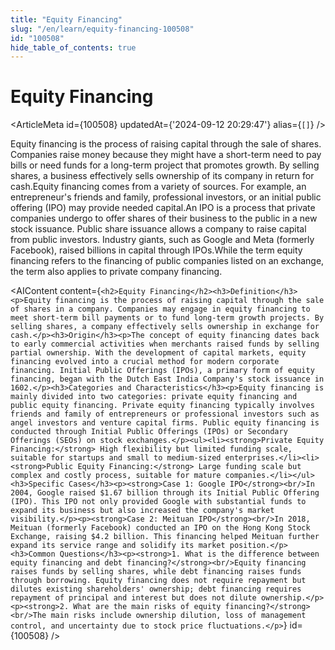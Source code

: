 ```yaml
---
title: "Equity Financing"
slug: "/en/learn/equity-financing-100508"
id: "100508"
hide_table_of_contents: true
---
```



# Equity Financing

<ArticleMeta id={100508} updatedAt={'2024-09-12 20:29:47'} alias={`[]`} />
<div className='border-solid border-b border-t-0 my-4 border-[var(--ifm-color-gray-300)]' />

Equity financing is the process of raising capital through the sale of shares. Companies raise money because they might have a short-term need to pay bills or need funds for a long-term project that promotes growth. By selling shares, a business effectively sells ownership of its company in return for cash.Equity financing comes from a variety of sources. For example, an entrepreneur's friends and family, professional investors, or an initial public offering (IPO) may provide needed capital.An IPO is a process that private companies undergo to offer shares of their business to the public in a new stock issuance. Public share issuance allows a company to raise capital from public investors. Industry giants, such as Google and Meta (formerly Facebook), raised billions in capital through IPOs.While the term equity financing refers to the financing of public companies listed on an exchange, the term also applies to private company financing.

<AIContent content={`<h2>Equity Financing</h2><h3>Definition</h3><p>Equity financing is the process of raising capital through the sale of shares in a company. Companies may engage in equity financing to meet short-term bill payments or to fund long-term growth projects. By selling shares, a company effectively sells ownership in exchange for cash.</p><h3>Origin</h3><p>The concept of equity financing dates back to early commercial activities when merchants raised funds by selling partial ownership. With the development of capital markets, equity financing evolved into a crucial method for modern corporate financing. Initial Public Offerings (IPOs), a primary form of equity financing, began with the Dutch East India Company's stock issuance in 1602.</p><h3>Categories and Characteristics</h3><p>Equity financing is mainly divided into two categories: private equity financing and public equity financing. Private equity financing typically involves friends and family of entrepreneurs or professional investors such as angel investors and venture capital firms. Public equity financing is conducted through Initial Public Offerings (IPOs) or Secondary Offerings (SEOs) on stock exchanges.</p><ul><li><strong>Private Equity Financing:</strong> High flexibility but limited funding scale, suitable for startups and small to medium-sized enterprises.</li><li><strong>Public Equity Financing:</strong> Large funding scale but complex and costly process, suitable for mature companies.</li></ul><h3>Specific Cases</h3><p><strong>Case 1: Google IPO</strong><br/>In 2004, Google raised $1.67 billion through its Initial Public Offering (IPO). This IPO not only provided Google with substantial funds to expand its business but also increased the company's market visibility.</p><p><strong>Case 2: Meituan IPO</strong><br/>In 2018, Meituan (formerly Facebook) conducted an IPO on the Hong Kong Stock Exchange, raising $4.2 billion. This financing helped Meituan further expand its service range and solidify its market position.</p><h3>Common Questions</h3><p><strong>1. What is the difference between equity financing and debt financing?</strong><br/>Equity financing raises funds by selling shares, while debt financing raises funds through borrowing. Equity financing does not require repayment but dilutes existing shareholders' ownership; debt financing requires repayment of principal and interest but does not dilute ownership.</p><p><strong>2. What are the main risks of equity financing?</strong><br/>The main risks include ownership dilution, loss of management control, and uncertainty due to stock price fluctuations.</p>`} id={100508} />
